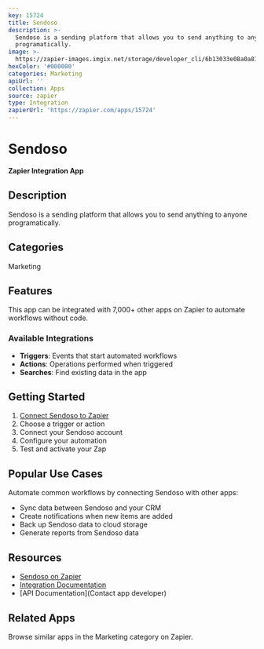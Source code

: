 ```yaml
---
key: 15724
title: Sendoso
description: >-
  Sendoso is a sending platform that allows you to send anything to anyone
  programatically.
image: >-
  https://zapier-images.imgix.net/storage/developer_cli/6b13033e08a0a81817466c50a8030dfa.png?auto=format%2Ccompress&ixlib=python-3.0.0&q=50
hexColor: '#000000'
categories: Marketing
apiUrl: ''
collection: Apps
source: zapier
type: Integration
zapierUrl: 'https://zapier.com/apps/15724'
---
```

# Sendoso

**Zapier Integration App**

## Description

Sendoso is a sending platform that allows you to send anything to anyone programatically.

## Categories

Marketing

## Features

This app can be integrated with 7,000+ other apps on Zapier to automate workflows without code.

### Available Integrations

- **Triggers**: Events that start automated workflows
- **Actions**: Operations performed when triggered
- **Searches**: Find existing data in the app

## Getting Started

1. [Connect Sendoso to Zapier](https://zapier.com/apps/15724)
2. Choose a trigger or action
3. Connect your Sendoso account
4. Configure your automation
5. Test and activate your Zap

## Popular Use Cases

Automate common workflows by connecting Sendoso with other apps:

- Sync data between Sendoso and your CRM
- Create notifications when new items are added
- Back up Sendoso data to cloud storage
- Generate reports from Sendoso data

## Resources

- [Sendoso on Zapier](https://zapier.com/apps/15724)
- [Integration Documentation](https://zapier.com/apps/15724/integrations)
- [API Documentation](Contact app developer)

## Related Apps

Browse similar apps in the Marketing category on Zapier.
